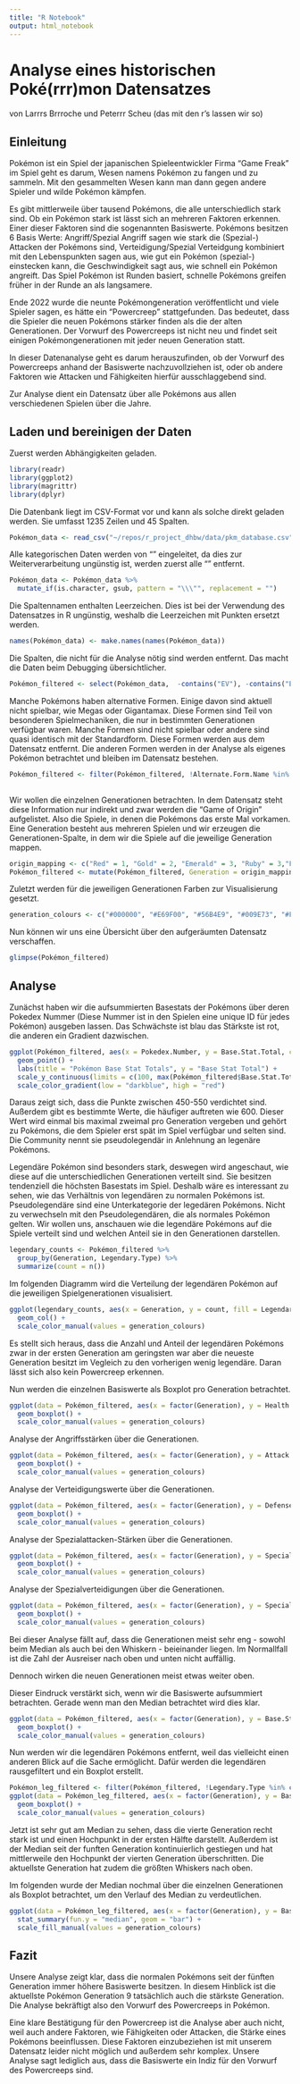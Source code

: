 ```yaml
---
title: "R Notebook"
output: html_notebook
---
```


# Analyse eines historischen Poké(rrr)mon Datensatzes

von Larrrs Brrroche und Peterrr Scheu (das mit den r's lassen wir so)

## Einleitung

Pokémon ist ein Spiel der japanischen Spieleentwickler Firma "Game Freak" im Spiel geht es darum, Wesen namens Pokémon zu fangen und zu sammeln. Mit den gesammelten Wesen kann man dann gegen andere Spieler und wilde Pokémon kämpfen.

Es gibt mittlerweile über tausend Pokémons, die alle unterschiedlich stark sind. Ob ein Pokémon stark ist lässt sich an mehreren Faktoren erkennen. Einer dieser Faktoren sind die sogenannten Basiswerte. Pokémons besitzen 6 Basis Werte: Angriff/Spezial Angriff sagen wie stark die (Spezial-) Attacken der Pokémons sind, Verteidigung/Spezial Verteidgung kombiniert mit den Lebenspunkten sagen aus, wie gut ein Pokémon (spezial-) einstecken kann, die Geschwindigkeit sagt aus, wie schnell ein Pokémon angreift. Das Spiel Pokémon ist Runden basiert, schnelle Pokémons greifen früher in der Runde an als langsamere.

Ende 2022 wurde die neunte Pokémongeneration veröffentlicht und viele Spieler sagen, es hätte ein "Powercreep" stattgefunden. Das bedeutet, dass die Spieler die neuen Pokémons stärker finden als die der alten Generationen. Der Vorwurf des Powercreeps ist nicht neu und findet seit einigen Pokémongenerationen mit jeder neuen Generation statt.

In dieser Datenanalyse geht es darum herauszufinden, ob der Vorwurf des Powercreeps anhand der Basiswerte nachzuvollziehen ist, oder ob andere Faktoren wie Attacken und Fähigkeiten hierfür ausschlaggebend sind.

Zur Analyse dient ein Datensatz über alle Pokémons aus allen verschiedenen Spielen über die Jahre.

## Laden und bereinigen der Daten

Zuerst werden Abhängigkeiten geladen.

```r
library(readr)
library(ggplot2)
library(magrittr)
library(dplyr)
```

Die Datenbank liegt im CSV-Format vor und kann als solche direkt geladen werden. Sie umfasst 1235 Zeilen und 45 Spalten.

```r
Pokémon_data <- read_csv("~/repos/r_project_dhbw/data/pkm_database.csv")
```

Alle kategorischen Daten werden von "" eingeleitet, da dies zur Weiterverarbeitung ungünstig ist, werden zuerst alle "" entfernt.

```r
Pokémon_data <- Pokémon_data %>%
  mutate_if(is.character, gsub, pattern = "\\\"", replacement = "")
```

Die Spaltennamen enthalten Leerzeichen. Dies ist bei der Verwendung des Datensatzes in R ungünstig, weshalb die Leerzeichen mit Punkten ersetzt werden.

```r
names(Pokémon_data) <- make.names(names(Pokémon_data))
```

Die Spalten, die nicht für die Analyse nötig sind werden entfernt. Das macht die Daten beim Debugging übersichtlicher.

```r
Pokémon_filtered <- select(Pokémon_data,  -contains("EV"), -contains("Egg"), -contains("Experience"), -contains("Ability"), -contains("Ratio"), -contains("Happiness"), -contains("Height"), -contains("Weight"), -contains("Classification"), -contains("Rate"))
```

Manche Pokémons haben alternative Formen. Einige davon sind aktuell nicht spielbar, wie Megas oder Gigantamax. Diese Formen sind Teil von besonderen Spielmechaniken, die nur in bestimmten Generationen verfügbar waren. Manche Formen sind nicht spielbar oder andere sind quasi identisch mit der Standardform. Diese Formen werden aus dem Datensatz entfernt. Die anderen Formen werden in der Analyse als eigenes Pokémon betrachtet und bleiben im Datensatz bestehen.

```r
Pokémon_filtered <- filter(Pokémon_filtered, !Alternate.Form.Name %in% c("Mega", "Mega X", "Mega Y", "Gigantamax", "Female", "Fan", "Galar Zen", "Low Key Gigantamax", 
                                                                                              "Lowkey", "Snowy", "Starter", "Zen", "Heat", "Wash", "Rainy", "Eternamax","Primal", "Defense", "Attack", "Frost", "Unbound"))
```

Wir wollen die einzelnen Generationen betrachten. In dem Datensatz steht diese Information nur indirekt und zwar werden die "Game of Origin" aufgelistet. Also die Spiele, in denen die Pokémons das erste Mal vorkamen. Eine Generation besteht aus mehreren Spielen und wir erzeugen die Generationen-Spalte, in dem wir die Spiele auf die jeweilige Generation mappen.

```r
origin_mapping <- c("Red" = 1, "Gold" = 2, "Emerald" = 3, "Ruby" = 3,"Platinum" = 4, "Diamond" = 4, "Black" = 5, "Black 2" = 5, "X" = 6, "Sun" = 7, "Ultra Sun" = 7, "Pokémon GO" = 8, "Sword" = 8, "Scarlet" = 9, "Legends: Arceus" = 9)
Pokémon_filtered <- mutate(Pokémon_filtered, Generation = origin_mapping[match(Pokémon_filtered$"Game.s..of.Origin", names(origin_mapping))])
```

Zuletzt werden für die jeweiligen Generationen Farben zur Visualisierung gesetzt.

```r
generation_colours <- c("#000000", "#E69F00", "#56B4E9", "#009E73", "#F0E442", "#0072B2", "#D55E00", "#CC79A7", "#999999")
```

Nun können wir uns eine Übersicht über den aufgeräumten Datensatz verschaffen.

```r
glimpse(Pokémon_filtered)
```

## Analyse

Zunächst haben wir die aufsummierten Basestats der Pokémons über deren Pokedex Nummer (Diese Nummer ist in den Spielen eine unique ID für jedes Pokémon) ausgeben lassen. Das Schwächste ist blau das Stärkste ist rot, die anderen ein Gradient dazwischen.

```r
ggplot(Pokémon_filtered, aes(x = Pokedex.Number, y = Base.Stat.Total, color = Base.Stat.Total)) + 
  geom_point() +
  labs(title = "Pokémon Base Stat Totals", y = "Base Stat Total") +
  scale_y_continuous(limits = c(100, max(Pokémon_filtered$Base.Stat.Total))) +
  scale_color_gradient(low = "darkblue", high = "red")
```

Daraus zeigt sich, dass die Punkte zwischen 450-550 verdichtet sind. Außerdem gibt es bestimmte Werte, die häufiger auftreten wie 600. Dieser Wert wird einmal bis maximal zweimal pro Generation vergeben und gehört zu Pokémons, die dem Spieler erst spät im Spiel verfügbar und selten sind. Die Community nennt sie pseudolegendär in Anlehnung an legenäre Pokémons.

Legendäre Pokémon sind besonders stark, deswegen wird angeschaut, wie diese auf die unterschiedlichen Generationen verteilt sind. Sie besitzen tendenziell die höchsten Basestats im Spiel. Deshalb wäre es interessant zu sehen, wie das Verhältnis von legendären zu normalen Pokémons ist. Pseudolegendäre sind eine Unterkategorie der legedären Pokémons. Nicht zu verwechseln mit den Pseudolegendären, die als normales Pokémon gelten. Wir wollen uns, anschauen wie die legendäre Pokémons auf die Spiele verteilt sind und welchen Anteil sie in den Generationen darstellen.

```r
legendary_counts <- Pokémon_filtered %>%
  group_by(Generation, Legendary.Type) %>%
  summarize(count = n())
```

Im folgenden Diagramm wird die Verteilung der legendären Pokémon auf die jeweiligen Spielgenerationen visualisiert.

```r
ggplot(legendary_counts, aes(x = Generation, y = count, fill = Legendary.Type)) +
  geom_col() +
  scale_color_manual(values = generation_colours)
```

Es stellt sich heraus, dass die Anzahl und Anteil der legendären Pokémons zwar in der ersten Generation am geringsten war aber die neueste Generation besitzt im Vegleich zu den vorherigen wenig legendäre. Daran lässt sich also kein Powercreep erkennen.

Nun werden die einzelnen Basiswerte als Boxplot pro Generation betrachtet.

```r
ggplot(data = Pokémon_filtered, aes(x = factor(Generation), y = Health.Stat, fill = factor(Generation))) +
  geom_boxplot() +
  scale_color_manual(values = generation_colours)
```

Analyse der Angriffsstärken über die Generationen.

```r
ggplot(data = Pokémon_filtered, aes(x = factor(Generation), y = Attack.Stat, fill = factor(Generation))) +
  geom_boxplot() +
  scale_color_manual(values = generation_colours)
```

Analyse der Verteidigungswerte über die Generationen.

```r
ggplot(data = Pokémon_filtered, aes(x = factor(Generation), y = Defense.Stat, fill = factor(Generation))) +
  geom_boxplot() +
  scale_color_manual(values = generation_colours)
```

Analyse der Spezialattacken-Stärken über die Generationen.

```r
ggplot(data = Pokémon_filtered, aes(x = factor(Generation), y = Special.Attack.Stat, fill = factor(Generation))) +
  geom_boxplot() +
  scale_color_manual(values = generation_colours)
```

Analyse der Spezialverteidigungen über die Generationen.

```r
ggplot(data = Pokémon_filtered, aes(x = factor(Generation), y = Special.Defense.Stat, fill = factor(Generation))) +
  geom_boxplot() +
  scale_color_manual(values = generation_colours)
```

Bei dieser Analyse fällt auf, dass die Generationen meist sehr eng - sowohl beim Median als auch bei den Whiskern - beieinander liegen. Im Normallfall ist die Zahl der Ausreiser nach oben und unten nicht auffällig.

Dennoch wirken die neuen Generationen meist etwas weiter oben.

Dieser Eindruck verstärkt sich, wenn wir die Basiswerte aufsummiert betrachten. Gerade wenn man den Median betrachtet wird dies klar.

```r
ggplot(data = Pokémon_filtered, aes(x = factor(Generation), y = Base.Stat.Total, fill = factor(Generation))) +
  geom_boxplot() +
  scale_color_manual(values = generation_colours)
```

Nun werden wir die legendären Pokémons entfernt, weil das vielleicht einen anderen Blick auf die Sache ermöglicht. Dafür werden die legendären rausgefiltert und ein Boxplot erstellt.

```r
Pokémon_leg_filtered <- filter(Pokémon_filtered, !Legendary.Type %in% c("Legendary", "Mythical","Sub-Legendary"))
ggplot(data = Pokémon_leg_filtered, aes(x = factor(Generation), y = Base.Stat.Total, fill = factor(Generation))) +
  geom_boxplot() +
  scale_color_manual(values = generation_colours)
```

Jetzt ist sehr gut am Median zu sehen, dass die vierte Generation recht stark ist und einen Hochpunkt in der ersten Hälfte darstellt. Außerdem ist der Median seit der funften Generation kontinuierlich gestiegen und hat mittlerweile den Hochpunkt der vierten Generation überschritten. Die aktuellste Generation hat zudem die größten Whiskers nach oben.

Im folgenden wurde der Median nochmal über die einzelnen Generationen als Boxplot betrachtet, um den Verlauf des Median zu verdeutlichen.

```r
ggplot(data = Pokémon_leg_filtered, aes(x = factor(Generation), y = Base.Stat.Total, fill = factor(Generation))) +
  stat_summary(fun.y = "median", geom = "bar") +
  scale_fill_manual(values = generation_colours)
```

## Fazit

Unsere Analyse zeigt klar, dass die normalen Pokémons seit der fünften Generation immer höhere Basiswerte besitzen. In diesem Hinblick ist die aktuellste Pokémon Generation 9 tatsächlich auch die stärkste Generation. Die Analyse bekräftigt also den Vorwurf des Powercreeps in Pokémon.

Eine klare Bestätigung für den Powercreep ist die Analyse aber auch nicht, weil auch andere Faktoren, wie Fähigkeiten oder Attacken, die Stärke eines Pokémons beeinflussen. Diese Faktoren einzubeziehen ist mit unserem Datensatz leider nicht möglich und außerdem sehr komplex. Unsere Analyse sagt lediglich aus, dass die Basiswerte ein Indiz für den Vorwurf des Powercreeps sind.
